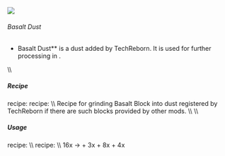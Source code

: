 ![](/mods/techreborn/basalt_dust.png)

###### Basalt Dust


- Basalt Dust** is a dust added by TechReborn. It is used for
        further processing in
        <Mcitem id="techreborn:industrial_centrifuge"/>.

\\\\

##### Recipe

<Mcitem id="minecraft:crafting_table"/> recipe:
<Recipe recipe=" input techreborn:small_pile_of_basalt_dust
techreborn:small_pile_of_basalt_dust air input
techreborn:small_pile_of_basalt_dust
techreborn:small_pile_of_basalt_dust air input air air air output
techreborn:basalt_dust "/>
<Mcitem id="techreborn:grinder"/> recipe: \\\\
Recipe for grinding Basalt Block into dust registered by TechReborn if
there are such blocks provided by other mods. \\\\ \\\\

##### Usage

<Mcitem id="minecraft:crafting_table"/> recipe:
<Recipe recipe=" input air air air input air techreborn:basalt_dust air
input air air air output techreborn:small_pile_of_basalt_dust,4
"/> \\\\
<Mcitem id="techreborn:industrial_centrifuge"/>
recipe: \\\\
16x<Mcitem id="techreborn:basalt_dust"/> -\>
<Mcitem id="techreborn:peridot_dust"/> +
3x<Mcitem id="techreborn:calcite_dust"/> +
8x<Mcitem id="techreborn:flint_dust"/> +
4x<Mcitem id="techreborn:dark_ashes"/>
